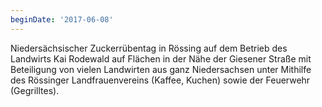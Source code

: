 ```yaml
---
beginDate: '2017-06-08'
---
```


Niedersächsischer Zuckerrübentag in Rössing auf dem Betrieb des Landwirts Kai
Rodewald auf Flächen in der Nähe der Giesener Straße mit Beteiligung von vielen
Landwirten aus ganz Niedersachsen unter Mithilfe des Rössinger Landfrauenvereins
(Kaffee, Kuchen) sowie der Feuerwehr (Gegrilltes).
